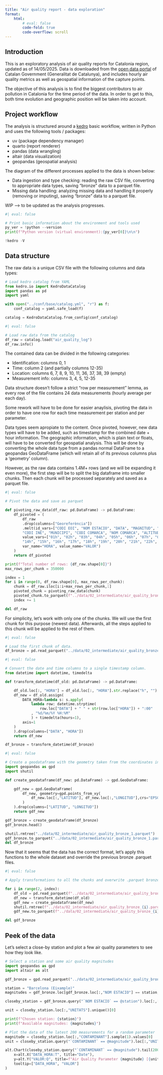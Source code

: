 ```yaml
---
title: "Air quality report - data exploration"
format: 
    html:
        # eval: false
        code-fold: true
        code-overflow: scroll
---
```


## Introduction

This is an exploratory analysis of air quality reports for Catalonia region, updated as of 14/05/2025. 
Data is downloaded from the [open data portal](https://administraciodigital.gencat.cat/ca/dades/dades-obertes/inici/index.html#googtrans(ca|en)) 
of Catalan Government (Generalitat de Catalunya), and includes hourly air quality metrics as well as 
geospatial information of the capture points.

The objective of this analysis is to find the biggest contributors to air pollution in Catalonia for the time period of the data. In order to get to this, both time evolution and geographic position will be taken into account.

## Project workflow

The analysis is structured around a [kedro](https://docs.kedro.org/en/stable/introduction/index.html) 
basic workflow, written in Python and uses the following tools / packages:

- uv (package dependency manager)
- quarto (report renderer)
- pandas (data wrangling)
- altair (data visualization)
- geopandas (geospatial analysis)

The diagram of the different processes applied to the data is shown below:

- Data ingestion and type checking: reading the raw CSV file, converting to appropriate data types, saving "bronze" data to a parquet file.
- Missing data handling: analyzing missing data and handling it properly (removing or imputing), saving "bronze" data to a parquet file.

WIP --> to be updated as the analysis progresses.

```python
#| eval: false

# Print basic information about the environment and tools used
py_ver = !python --version
print(f"Python version (virtual environment):{py_ver[0]}\n\n")

!kedro -V
```

## Data structure

The raw data is a unique CSV file with the following columns and data types:

```python
# Load kedro catalog from YAML
from kedro.io import KedroDataCatalog
import pandas as pd
import yaml

with open("../conf/base/catalog.yml", "r") as f:
    conf_catalog = yaml.safe_load(f)

catalog = KedroDataCatalog.from_config(conf_catalog)
```

```python
#| eval: false

# Load raw data from the catalog
df_raw = catalog.load("air_quality_log")
df_raw.info()
```

The contained data can be divided in the following categories:

- Identification: columns 0, 1
- Time: column 2 (and partially columns 12-35)
- Location: columns 6, 7, 8, 9, 10, 11, 36, 37, 38, 39 (empty)
- Measurement info: columns 3, 4, 5, 12-35

Data structure doesn't follow a strict "row per measurement" lemma, 
as every row of the file contains 24 data measurements (hourly average per each day).

Some rework will have to be done for easier anaylisis, pivoting the data in order to have
one row for each time measurement per station and per parameter.

Data types seem apropiate to the content. Once pivoted, however, new data types will have to be added, 
such as timestamp for the combined date + hour information. The geographic information, which is plain text
or floats, will have to be converted for geospatial analysis. This will be done by converting the whole data 
type from a pandas normal DataFrame to a geopandas GeoDataFrame (which will retain all of its previous columns plus a 'geometry' column).

However, as the raw data contains 1.4M+ rows (and we will be expanding it even more), the first step will be to split the big dataframe into smaller chunks. Then each chunk will be processed separately and saved as a parquet file.

```python
#| eval: false

# Pivot the data and save as parquet

def pivoting_raw_data(df_raw: pd.DataFrame) -> pd.DataFrame:
    df_pivoted = (
        df_raw
        .drop(columns=["Georeferència"])
        .melt(id_vars=["CODI EOI", "NOM ESTACIO", "DATA", "MAGNITUD", "CONTAMINANT", "UNITATS", "TIPUS ESTACIO", "AREA URBANA", 
        "CODI INE", "MUNICIPI", "CODI COMARCA", "NOM COMARCA", "ALTITUD", "LATITUD", "LONGITUD"],
        value_vars=["01h", "02h", "03h", "04h", "05h", "06h", "07h", "08h", "09h", "10h", "11h", "12h", "13h",
        "14h", "15h", "16h", "17h", "18h", "19h", "20h", "21h", "22h", "23h", "24h"],
        var_name="HORA", value_name="VALOR")
    )
    return df_pivoted

print(f"Total number of rows: {df_raw.shape[0]}")
max_rows_per_chunk = 350000

index = 1
for i in range(0, df_raw.shape[0], max_rows_per_chunk):
    chunk = df_raw.iloc[i:i+max_rows_per_chunk,:]
    pivoted_chunk = pivoting_raw_data(chunk)
    pivoted_chunk.to_parquet(f"../data/02_intermediate/air_quality_bronze_{index}.parquet", engine="pyarrow", partition_cols=["NOM COMARCA"])
    index += 1

del df_raw  
```

For simplicity, let's work with only one of the chunks. We will use the first chunk for this purpose (newest data). Afterwards, all the steps applied to this chunk will be applied to the rest of them.
```python
#| eval: false

# Load the first chunk of data.
df_bronze = pd.read_parquet("../data/02_intermediate/air_quality_bronze_1.parquet")
```

```python
#| eval: false

# Convert the date and time columns to a single timestamp column.
from datetime import datetime, timedelta

def transform_datetime(df_old: pd.DataFrame) -> pd.DataFrame:

    df_old.loc[:, "HORA"] = df_old.loc[:, "HORA"].str.replace("h", "").astype(int)-1
    df_new = df_old.assign(
        DATA_HORA=lambda s: s.apply(
            lambda row: datetime.strptime(
                row.loc["DATA"] + " " + str(row.loc["HORA"]) + ":00"
            , "%d/%m/%Y %H:%M"
            ) + timedelta(hours=1),
        axis=1
    )
    ).drop(columns=["DATA", "HORA"])
    return df_new

df_bronze = transform_datetime(df_bronze)
```


```python
#| eval: false

# Create a geodataframe with the geometry taken from the coordinates in "LATITUD" and "LONGITUD"
import geopandas as gpd
import shutil

def create_geodataframe(df_new: pd.DataFrame) -> gpd.GeoDataFrame:

    gdf_new = gpd.GeoDataFrame(
        df_new, geometry=gpd.points_from_xy(
            df_new.loc[:,"LATITUD"], df_new.loc[:,"LONGITUD"],crs="EPSG:4326"
        )
    ).drop(columns=["LATITUD", "LONGITUD"])
    return gdf_new

gdf_bronze = create_geodataframe(df_bronze)
gdf_bronze.head()

shutil.rmtree("../data/02_intermediate/air_quality_bronze_1.parquet")
gdf_bronze.to_parquet("../data/02_intermediate/air_quality_bronze_1.parquet", engine="pyarrow")
del df_bronze
```

Now that it seems that the data has the correct format, let's apply this functions to the whole dataset and override the previous bronze .parquet files.

```python
#| eval: false

# Apply transformations to all the chunks and overwrite .parquet bronze files

for i in range(2, index):
    df_old = pd.read_parquet(f"../data/02_intermediate/air_quality_bronze_{i}.parquet")
    df_new = transform_datetime(df_old)
    gdf_new = create_geodataframe(df_new)
    shutil.rmtree(f"../data/02_intermediate/air_quality_bronze_{i}.parquet")
    gdf_new.to_parquet(f"../data/02_intermediate/air_quality_bronze_{i}.parquet", engine="pyarrow")

del gdf_bronze
```


## Peek of the data

Let's select a close-by station and plot a few air quality parameters to see how they look like.

```python
# Select a station and some air quality magnitudes
import geopandas as gpd
import altair as alt

gdf_bronze = gpd.read_parquet("../data/02_intermediate/air_quality_bronze_1.parquet")

station = "Barcelona (Eixample)"
magnitudes = gdf_bronze.loc[gdf_bronze.loc[:,"NOM ESTACIO"] == station,"CONTAMINANT"].unique()

closeby_station = gdf_bronze.query("`NOM ESTACIO` == @station").loc[:,["DATA_HORA","VALOR", "CONTAMINANT", "UNITATS"]].sort_values(by="DATA_HORA")

unit = closeby_station.loc[:,"UNITATS"].unique()[0]

print(f"Chosen station: {station}")
print(f"Available magnitudes: {magnitudes}")
```

```python
# Plot the data of the latest 200 measurements for a random parameter
magnitude = closeby_station.loc[:,"CONTAMINANT"].sample(1).values[0]
unit = closeby_station.query("`CONTAMINANT` == @magnitude").loc[:,"UNITATS"].values[0]

alt.Chart(closeby_station.query("`CONTAMINANT` == @magnitude").tail(200)).mark_line().encode(
    x=alt.X("DATA_HORA:T", title="Date"),
    y=alt.Y("VALOR:Q", title=f"Air Quality Parameter {magnitude} [{unit}]"),
    tooltip=["DATA_HORA", "VALOR"]
)
```

